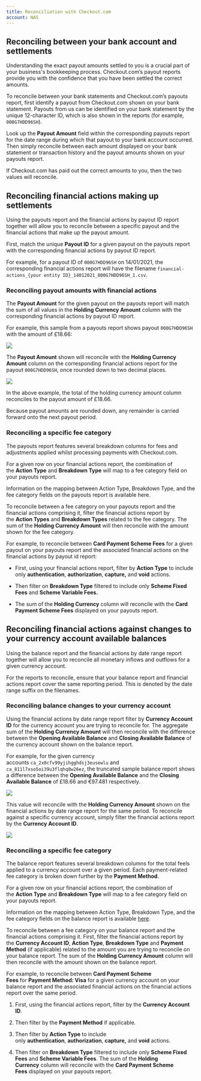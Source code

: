 ```yaml
---
title: Reconciliation with Checkout.com
account: NAS
---
```


Reconciling between your bank account and settlements
-----------------------------------------------------

Understanding the exact payout amounts settled to you is a crucial part of your business's bookkeeping process. Checkout.com’s payout reports provide you with the confidence that you have been settled the correct amounts.

To reconcile between your bank statements and Checkout.com’s payouts report, first identify a payout from Checkout.com shown on your bank statement. Payouts from us can be identified on your bank statement by the unique 12-character ID, which is also shown in the reports (for example, `000G7HDD96SH`).

Look up the **Payout Amount** field within the corresponding payouts report for the date range during which that payout to your bank account occurred. Then simply reconcile between each amount displayed on your bank statement or transaction history and the payout amounts shown on your payouts report.

If Checkout.com has paid out the correct amounts to you, then the two values will reconcile.

Reconciling financial actions making up settlements
---------------------------------------------------

Using the payouts report and the financial actions by payout ID report together will allow you to reconcile between a specific payout and the financial actions that make up the payout amount.

First, match the unique **Payout ID** for a given payout on the payouts report with the corresponding financial actions by payout ID report.

For example, for a payout ID of `000G7HDD96SH` on 14/01/2021, the corresponding financial actions report will have the filename `financial-actions_{your entity ID}_14012021_000G7HDD96SH_1.csv`.

### Reconciling payout amounts with financial actions

The **Payout Amount** for the given payout on the payouts report will match the sum of all values in the **Holding Currency Amount** column with the corresponding financial actions by payout ID report.

For example, this sample from a payouts report shows payout `000G7HDD96SH` with the amount of £18.66:

![](/download/attachments/8488908/Payouts%20Report.PNG?version=1&modificationDate=1619432521088&api=v2)

The **Payout Amount** shown will reconcile with the **Holding Currency Amount** column on the corresponding financial actions report for the payout `000G7HDD96SH`, once rounded down to two decimal places.

![](/download/attachments/8488908/Financial%20Actions.PNG?version=1&modificationDate=1619433109093&api=v2)

In the above example, the total of the holding currency amount column reconciles to the payout amount of £18.66.

Because payout amounts are rounded down, any remainder is carried forward onto the next payout period.

### Reconciling a specific fee category

The payouts report features several breakdown columns for fees and adjustments applied whilst processing payments with Checkout.com.

For a given row on your financial actions report, the combination of the **Action Type** and **Breakdown Type** will map to a fee category field on your payouts report.

Information on the mapping between Action Type, Breakdown Type, and the fee category fields on the payouts report is available here.

To reconcile between a fee category on your payouts report and the financial actions comprising it, filter the financial actions report by the **Action Types** and **Breakdown Types** related to the fee category. The sum of the **Holding Currency Amount** will then reconcile with the amount shown for the fee category.

For example, to reconcile between **Card Payment Scheme Fees** for a given payout on your payouts report and the associated financial actions on the financial actions by payout id report:

*   First, using your financial actions report, filter by **Action Type** to include only **authentication**, **authorization**, **capture,** and **void** actions.
    
*   Then filter on **Breakdown Type** filtered to include only **Scheme Fixed Fees** and **Scheme Variable Fees.**
    
*   The sum of the **Holding Currency** column will reconcile with the **Card Payment Scheme Fees** displayed on your payouts report.
    

Reconciling financial actions against changes to your currency account available balances
-----------------------------------------------------------------------------------------

Using the balance report and the financial actions by date range report together will allow you to reconcile all monetary inflows and outflows for a given currency account.

For the reports to reconcile, ensure that your balance report and financial actions report cover the same reporting period. This is denoted by the date range suffix on the filenames.

### Reconciling balance changes to your currency account

Using the financial actions by date range report filter by **Currency Account ID** for the currency account you are trying to reconcile for. The aggregate sum of the **Holding Currency Amount** will then reconcile with the difference between the **Opening Available Balance** and **Closing Available Balance** of the currency account shown on the balance report.

For example, for the given currency accounts `ca_2x0cfv99yjihgghdsj3eusewlu` and `ca_811l7xso5oi39u3flqhq8w26ez`, the truncated sample balance report shows a difference between the **Opening Available Balance** and the **Closing Available Balance** of £18.66 and €97.481 respectively.

![](/download/attachments/8488908/Balance%20report%20highlights.PNG?version=1&modificationDate=1619433932920&api=v2)

This value will reconcile with the **Holding Currency Amount** shown on the financial actions by date range report for the same period. To reconcile against a specific currency account, simply filter the financial actions report by the **Currency Account ID**.

![](/download/attachments/8488908/Balance%20Report%20Recon.PNG?version=1&modificationDate=1619434194902&api=v2)

### Reconciling a specific fee category

The balance report features several breakdown columns for the total feels applied to a currency account over a given period. Each payment-related fee category is broken down further by the **Payment Method**.

For a given row on your financial actions report, the combination of the **Action Type** and **Breakdown Type** will map to a fee category field on your payouts report.

Information on the mapping between Action Type, Breakdown Type, and the fee category fields on the balance report is available [here](/display/x/Breakdown+types).

To reconcile between a fee category on your balance report and the financial actions comprising it. First, filter the financial actions report by the **Currency Account ID**, **Action Type**, **Breakdown Type** and **Payment Method** (if applicable) related to the amount you are trying to reconcile on your balance report. The sum of the **Holding Currency Amount** column will then reconcile with the amount shown on the balance report.

For example, to reconcile between **Card Payment Scheme Fees** for **Payment Method: Visa** for a given currency account on your balance report and the associated financial actions on the financial actions report over the same period.

1.  First, using the financial actions report, filter by the **Currency Account ID**.
    
2.  Then filter by the **Payment Method** if applicable.
    
3.  Then filter by **Action Type** to include only **authentication**, **authorization**, **capture,** and **void** actions.
    
4.  Then filter on **Breakdown Type** filtered to include only **Scheme Fixed Fees** and **Scheme Variable Fees**. The sum of the **Holding Currency** column will reconcile with the **Card Payment Scheme Fees** displayed on your payouts report.
    
